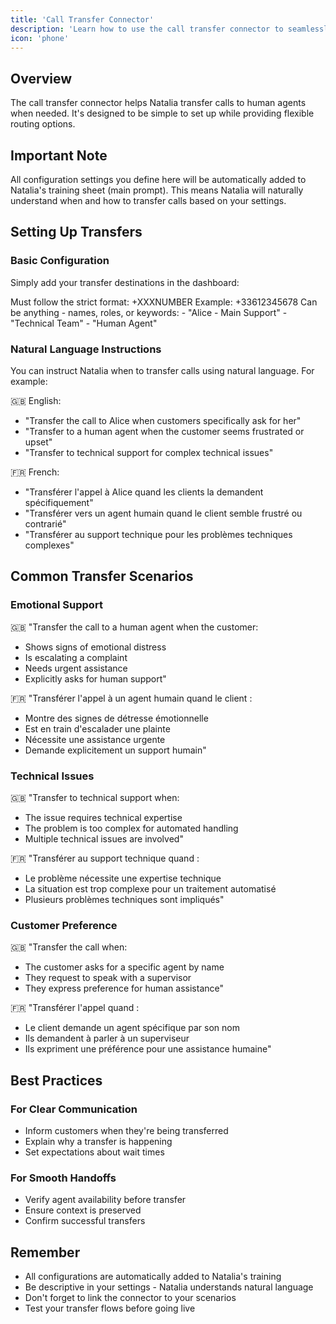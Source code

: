 ```yaml
---
title: 'Call Transfer Connector'
description: 'Learn how to use the call transfer connector to seamlessly hand over conversations to human agents'
icon: 'phone'
---
```


## Overview

The call transfer connector helps Natalia transfer calls to human agents when needed. It's designed to be simple to set up while providing flexible routing options.

## Important Note

All configuration settings you define here will be automatically added to Natalia's training sheet (main prompt). This means Natalia will naturally understand when and how to transfer calls based on your settings.

## Setting Up Transfers

### Basic Configuration

Simply add your transfer destinations in the dashboard:

<CardGroup>
  <Card title="Phone Number Format" icon="phone">
    Must follow the strict format: +XXXNUMBER
    Example: +33612345678
  </Card>
  <Card title="Description" icon="text">
    Can be anything - names, roles, or keywords:
    - "Alice - Main Support"
    - "Technical Team"
    - "Human Agent"
  </Card>
</CardGroup>

### Natural Language Instructions

You can instruct Natalia when to transfer calls using natural language. For example:

🇬🇧 English:
- "Transfer the call to Alice when customers specifically ask for her"
- "Transfer to a human agent when the customer seems frustrated or upset"
- "Transfer to technical support for complex technical issues"

🇫🇷 French:
- "Transférer l'appel à Alice quand les clients la demandent spécifiquement"
- "Transférer vers un agent humain quand le client semble frustré ou contrarié"
- "Transférer au support technique pour les problèmes techniques complexes"

## Common Transfer Scenarios

### Emotional Support
🇬🇧 "Transfer the call to a human agent when the customer:
- Shows signs of emotional distress
- Is escalating a complaint
- Needs urgent assistance
- Explicitly asks for human support"

🇫🇷 "Transférer l'appel à un agent humain quand le client :
- Montre des signes de détresse émotionnelle
- Est en train d'escalader une plainte
- Nécessite une assistance urgente
- Demande explicitement un support humain"

### Technical Issues
🇬🇧 "Transfer to technical support when:
- The issue requires technical expertise
- The problem is too complex for automated handling
- Multiple technical issues are involved"

🇫🇷 "Transférer au support technique quand :
- Le problème nécessite une expertise technique
- La situation est trop complexe pour un traitement automatisé
- Plusieurs problèmes techniques sont impliqués"

### Customer Preference
🇬🇧 "Transfer the call when:
- The customer asks for a specific agent by name
- They request to speak with a supervisor
- They express preference for human assistance"

🇫🇷 "Transférer l'appel quand :
- Le client demande un agent spécifique par son nom
- Ils demandent à parler à un superviseur
- Ils expriment une préférence pour une assistance humaine"

## Best Practices

### For Clear Communication
- Inform customers when they're being transferred
- Explain why a transfer is happening
- Set expectations about wait times

### For Smooth Handoffs
- Verify agent availability before transfer
- Ensure context is preserved
- Confirm successful transfers

## Remember
- All configurations are automatically added to Natalia's training
- Be descriptive in your settings - Natalia understands natural language
- Don't forget to link the connector to your scenarios
- Test your transfer flows before going live